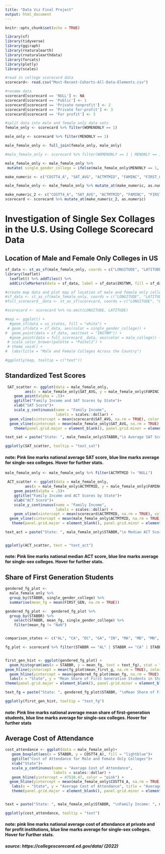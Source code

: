 ```yaml
---
title: "Data Viz Final Project"
output: html_document
---
```


```r
knitr::opts_chunk$set(echo = TRUE)

library(sf)
library(tidyverse)
library(ggiraph)
library(rnaturalearth)
library(rnaturalearthdata)
library(forcats)
library(plotly)
library(scales)
```


```r
#read in college scorecard data
scorecard<- read.csv("Most-Recent-Cohorts-All-Data-Elements.csv")

#rename data
scorecard[scorecard == 'NULL'] <- NA
scorecard[scorecard == 'Public'] <- 1
scorecard[scorecard == 'Private nonprofit'] <- 2
scorecard[scorecard == 'Private for-profit'] <- 3
scorecard[scorecard == 'For profit'] <- 3

#split data into male and female only data sets
female_only <- scorecard %>% filter(WOMENONLY == 1)

male_only <- scorecard %>% filter(MENONLY == 1)

male_female_only <- full_join(female_only, male_only)

#male_female_only <- scorecard %>% filter(WOMENONLY == 1 | MENONLY == 1) 

male_female_only <- male_female_only %>% 
 mutate( single_gender_college = ifelse(male_female_only$MENONLY == 1, "Male Only College", "Female Only College"))

make_numeric <- c("COSTT4_A", "SAT_AVG", "ACTMTMID", "FAMINC", "FIRST_GEN", "COSTT4_A", "single_gender_college")

male_female_only <- male_female_only %>% mutate_at(make_numeric, as.numeric)

make_numeric_2 <- c("COSTT4_A", "SAT_AVG", "ACTMTMID", "FAMINC", "FIRST_GEN", "COSTT4_A")
scorecard <- scorecard %>% mutate_at(make_numeric_2, as.numeric)

```
# Investigation of Single Sex Collages in the U.S. Using College Scorecard Data

## Location of Male and Female Only Colleges in US

```r
sf_data <- st_as_sf(male_female_only, coords = c("LONGITUDE", "LATITUDE"), crs = 4326)
library(leaflet)
  leaflet() %>% addTiles() %>% 
  addCircleMarkers(data = sf_data, label = sf_data$INSTNM, fill = sf_data$single_gender_college)
```


```r
#create map data and plot map of location of male and female only colleges in US
#sf_data <- st_as_sf(male_female_only, coords = c("LONGITUDE", "LATITUDE"), crs = 4326)
#full_scorecard__data <- st_as_sf(scorecard, coords = c("LONGITUDE", "LATITUDE"), crs = 4326)

#scorecard <- scorecard %>% na.omit(LONGITUDE, LATITUDE)

#map <- ggplot() +
  #geom_sf(data = us_states, fill = "white") +
 # geom_sf(data = sf_data, aes(color = single_gender_college)) +
#  geom_point(data = sf_data, aes(text = "INSTNM")) +
  #geom_point(data = full_scorecard__data, aes(color = male_college)) +
 # scale_color_brewer(palette = "Pastel1") +
 # theme_void() +
#  labs(title = "Male and Female Colleges Across the Country")

#ggplotly(map, tooltip = c("text"))
```

## Standardized Test Scores 

```r
 SAT_scatter <- ggplot(data = male_female_only,
         aes(x = male_female_only$SAT_AVG, y = male_female_only$FAMINC, color = STABBR, text = text_sat))+
    geom_point(alpha = .5)+
    ggtitle("Family Income and SAT Scores by State")+
    xlab("SAT Score")+
    scale_y_continuous(name = "Family Income",
                       labels = scales::dollar) +
  geom_vline(xintercept = mean(scorecard$SAT_AVG, na.rm = TRUE), color = "violet") +
  geom_vline(xintercept = mean(male_female_only$SAT_AVG, na.rm = TRUE), color = "lightblue") + 
    theme(panel.grid.major = element_blank(), panel.grid.minor = element_blank(),panel.background = element_blank(), axis.line = element_line(colour = "black")) 

text_sat = paste("State: ", male_female_only$STABBR,"\n Average SAT Score: ", male_female_only$SAT_AVG, sep="")

ggplotly(SAT_scatter, tooltip = "text_sat")
```
#### note: Pink line marks national average SAT score, blue line marks average for single-sex colleges. Hover for further stats.


```r

male_female_only <- male_female_only %>% filter(ACTMTMID != "NULL")

 ACT_scatter <- ggplot(data = male_female_only,
         aes(x = male_female_only$ACTMTMID, y = male_female_only$FAMINC, color = STABBR, text = text_act))+
    geom_point(alpha = .5)+
    ggtitle("Family Income and ACT Scores by State")+
    xlab("ACT Score")+
    scale_y_continuous(name = "Family Income",
                       labels = scales::dollar) +
    geom_vline(xintercept = mean(scorecard$ACTMTMID, na.rm = TRUE), color = "pink") +
  geom_vline(xintercept = mean(male_female_only$ACTMTMID, na.rm = TRUE), color = "lightblue")+
   theme(panel.grid.major = element_blank(), panel.grid.minor = element_blank(),panel.background = element_blank(), axis.line = element_line(colour = "black")) 

text_act = paste("State: ", male_female_only$STABBR,"\n Median ACT Score: ", male_female_only$ACTMTMID, sep="")


ggplotly(ACT_scatter, text = "text_act")
```
#### note: Pink line marks national median ACT score, blue line marks average for single-sex colleges. Hover for further stats.



## Share of First Generation Students 

```r
gendered_fg_plot <- 
  male_female_only %>% 
  group_by(STABBR, single_gender_college) %>%
  summarise(mean_fg = mean(FIRST_GEN, na.rm = TRUE))

gendered_fg_plot <-  gendered_fg_plot %>%
  group_by(STABBR) %>%
    select(STABBR, mean_fg, single_gender_college) %>%
    filter(mean_fg != "NaN")


comparison_states <- c("AL", "CA", "DC", "GA", "IN", "MA", "MD", "MN", "MO", "NC", "NE", "NJ", "NY", "OH", "PA", "SC", "VA", "WI")

fg_plot <- scorecard %>% filter(STABBR == "AL" | STABBR == "CA" | STABBR == "DC"| STABBR == "GA"| STABBR == "IN"| STABBR == "MA" | STABBR == "MD" | STABBR == "MN" | STABBR == "MO" | STABBR == "NC" | STABBR == "NE" | STABBR == "NJ"| STABBR == "NY" | STABBR == "OH" | STABBR == "PA" | STABBR == "SC" | STABBR == "VA" | STABBR == "WI") %>% select(STABBR, FIRST_GEN) %>% group_by(STABBR) %>% summarise(mean_first_g = mean(FIRST_GEN, na.rm = TRUE))


first_gen_hist <- ggplot(gendered_fg_plot) +
  geom_histogram(aes(x = STABBR, y = mean_fg, text = text_fg), stat = "identity", fill = "lightblue") +
geom_hline(yintercept = mean(fg_plot$mean_first_g, na.rm = TRUE), color = "pink") +
  geom_hline(yintercept = mean(gendered_fg_plot$mean_fg, na.rm = TRUE), color = "lightblue") +
  labs(x = "State", y = "Mean Share of First Generation Students in Student Body") +
theme(panel.grid.major = element_blank(), panel.grid.minor = element_blank(),panel.background = element_blank(), axis.line = element_line(colour = "black")) 

text_fg = paste("State: ", gendered_fg_plot$STABBR, "\nMean Share of First Generation Students: ", gendered_fg_plot$mean_fg, sep="")

ggplotly(first_gen_hist, tooltip = "text_fg")
```
#### note: Pink line marks national average mean share of first-generation students, blue line marks average for single-sex colleges. Hover for further stats



## Average Cost of Attendance

```r

cost_attendance <- ggplot(data = male_female_only)+
   geom_boxplot(aes(x = STABBR, y = COSTT4_A), fill = "lightblue")+
   ggtitle("Cost of Attendance for Male and Female Only Colleges")+
   xlab("State")+
   scale_y_continuous(name = "Average Cost of Attendance",
                      labels = scales::dollar) +
   geom_hline(yintercept = 47510.47, color = "pink") +
  geom_hline(yintercept = mean(male_female_only$COSTT4_A, na.rm = TRUE), color = "lightblue") +
   labs(x = "State", y = "Average Cost of Attendance", title = "Average Cost of Attendance at Single-Gender Colleges") +
   theme(panel.grid.major = element_blank(), panel.grid.minor = element_blank(),panel.background = element_blank(), axis.line = element_line(colour = "black")) 


text = paste("State: ", male_female_only$STABBR, "\nFamily Income: ", male_female_only$FAMINC, "\n Cost of Attendance: ", male_female_only$COSTT4_A, sep="") 

ggplotly(cost_attendance, tooltip = "text")
```
#### note: pink line marks national average cost of attendance at private and for profit institutions, blue line marks average for single-sex colleges. Hover for Further stats.


##### source: https://collegescorecard.ed.gov/data/ (2022)